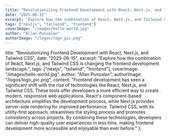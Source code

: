 ```yaml
---
title: "Revolutionizing Frontend Development with React, Next.js, and Tailwind CSS"
date: "2025-06-15"
excerpt: "Explore how the combination of React, Next.js, and Tailwind CSS is changing the frontend development landscape."
tags: ["nextjs", "tailwind", "frontend"]
coverImage: "/images/hello-world.jpg"
author: "Allan Punzalan"
authorImage: "/logos/logo_pic.png"
---
```


title: "Revolutionizing Frontend Development with React, Next.js, and Tailwind CSS",
date: "2025-06-15",
excerpt: "Explore how the combination of React, Next.js, and Tailwind CSS is changing the frontend development landscape.",
tags: ["nextjs", "tailwind", "frontend"],
coverImage: "/images/hello-world.jpg",
author: "Allan Punzalan",
authorImage: "/logos/logo_pic.png",
content: "Frontend development has seen a significant shift with the rise of technologies like React, Next.js, and Tailwind CSS. These tools offer developers a more efficient way to create modern, responsive web applications. React's component-based architecture simplifies the development process, while Next.js provides server-side rendering for improved performance. Tailwind CSS, with its utility-first approach, streamlines the styling process and promotes consistency across projects. By combining these technologies, developers can deliver high-quality user experiences in less time, making frontend development more accessible and enjoyable than ever before."
};